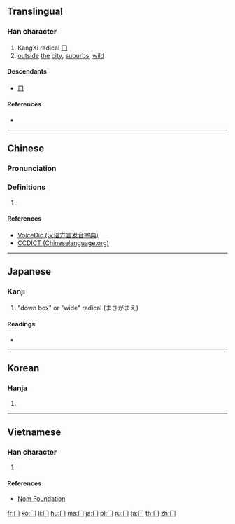{{also|ㄇ|冖}}
==Translingual==
{{stroke order|type=animate}}
{{Han etyl}}

===Han character===
{{Han char|rn=13|rad=冂|as=00|sn=2|four=|canj=LS,XLS}}

# KangXi radical [[Index:Chinese radical/冂|冂]]
# [[outside]] [[the]] [[city]], [[suburbs]], [[wild]]

====Descendants====
* [[ㄇ]]

====References====
* {{Han ref|kx=0128.300|dkj=01506|dj=0289.090|hdz=10096.130|uh=5182|ud=20866}}

----

==Chinese==
{{zh-forms}}

===Pronunciation===
{{zh-pron
|m=jiōng
|c=gwing1
|h=pfs=kwén;gd=kwen<sup>3</sup> [Meixian], kwen<sup>3</sup>, kwen<sup>1</sup> [Hailu];hpy=guen3, guen1
|mn=keng
|w=
|mc=y
|oc=
|ma=|ma2=
|cat=
}}

===Definitions===
{{zh-hanzi}}

# {{defn|Han|sort=冂00}}

====References====
* [http://cn.voicedic.com/ VoiceDic (汉语方言发音字典)]
* [http://www.chineselanguage.org/dictionaries/?mode=view&module=chardict&query=%E5%86%82 CCDICT (Chineselanguage.org)]

----

==Japanese==

===Kanji===
{{ja-kanji|grade=r|rs=冂00}}

# "down box" or "wide" radical (まきがまえ)

====Readings====
* {{ja-readings|goon=[[きゅう]] (kyū)|kanon=[[けい]] (kei)}}

----

==Korean==

===Hanja===
{{ko-hanja|hangeul=경|rv=gyeong|mr=kyŏng}}

# {{defn|lang=ko|sort=冂00}}

----

==Vietnamese==

===Han character===
{{vi-hantu|[[quynh]]|rs=冂00}}

# {{defn|lang=vi|sort=冂00}}

====References====
* [http://nomfoundation.org/common/nom_details.php?codepoint=5182 Nom Foundation]

[[Category:CJKV radicals| ]]

[[fr:冂]]
[[ko:冂]]
[[li:冂]]
[[hu:冂]]
[[ms:冂]]
[[ja:冂]]
[[pl:冂]]
[[ru:冂]]
[[ta:冂]]
[[th:冂]]
[[zh:冂]]